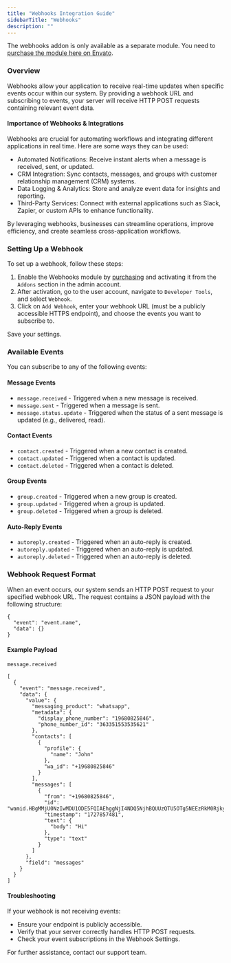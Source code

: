 ```yaml
---
title: "Webhooks Integration Guide"
sidebarTitle: "Webhooks"
description: ""
---
```


<Info>
    The webhooks addon is only available as a separate module. You need to <a href="https://codecanyon.net/item/whatsapp-webhooks-swiftchats-module/55361925" target="_blank">purchase the module here on Envato</a>.
</Info>

### Overview 
Webhooks allow your application to receive real-time updates when specific events occur within our system. By providing a webhook URL and subscribing to events, your server will receive HTTP POST requests containing relevant event data.

#### Importance of Webhooks & Integrations

Webhooks are crucial for automating workflows and integrating different applications in real time. Here are some ways they can be used:

- Automated Notifications: Receive instant alerts when a message is received, sent, or updated.
- CRM Integration: Sync contacts, messages, and groups with customer relationship management (CRM) systems.
- Data Logging & Analytics: Store and analyze event data for insights and reporting.
- Third-Party Services: Connect with external applications such as Slack, Zapier, or custom APIs to enhance functionality.

By leveraging webhooks, businesses can streamline operations, improve efficiency, and create seamless cross-application workflows.


### Setting Up a Webhook
To set up a webhook, follow these steps:

1. Enable the Webhooks module by <a href="https://codecanyon.net/item/whatsapp-webhooks-swiftchats-module/55361925" target="_blank">purchasing</a> and activating it from the `Addons` section in the admin account.
2. After activation, go to the user account, navigate to `Developer Tools`, and select `Webhook`.
3. Click on `Add Webhook`, enter your webhook URL (must be a publicly accessible HTTPS endpoint), and choose the events you want to subscribe to.

Save your settings.

### Available Events
You can subscribe to any of the following events:

#### Message Events
- `message.received` - Triggered when a new message is received.
- `message.sent` - Triggered when a message is sent.
- `message.status.update` - Triggered when the status of a sent message is updated (e.g., delivered, read).

#### Contact Events
- `contact.created` - Triggered when a new contact is created.
- `contact.updated` - Triggered when a contact is updated.
- `contact.deleted` - Triggered when a contact is deleted.

#### Group Events
- `group.created` - Triggered when a new group is created.
- `group.updated` - Triggered when a group is updated.
- `group.deleted` - Triggered when a group is deleted.

#### Auto-Reply Events
- `autoreply.created` - Triggered when an auto-reply is created.
- `autoreply.updated` - Triggered when an auto-reply is updated.
- `autoreply.deleted` - Triggered when an auto-reply is deleted.


### Webhook Request Format

When an event occurs, our system sends an HTTP POST request to your specified webhook URL. The request contains a JSON payload with the following structure:

```
{
  "event": "event.name",
  "data": {}
}
```

#### Example Payload

`message.received`

```
[
  {
    "event": "message.received",
    "data": {
      "value": {
        "messaging_product": "whatsapp",
        "metadata": {
          "display_phone_number": "19680825846",
          "phone_number_id": "363351553535621"
        },
        "contacts": [
          {
            "profile": {
              "name": "John"
            },
            "wa_id": "+19680825846"
          }
        ],
        "messages": [
          {
            "from": "+19680825846",
            "id": "wamid.HBgMMjU0NzIwMDU1ODE5FQIAEhggNjI4NDQ5NjhBQUUzQTU5OTg5NEEzRkM0RjkyNzNGNzQA",
            "timestamp": "1727857481",
            "text": {
              "body": "Hi"
            },
            "type": "text"
          }
        ]
      },
      "field": "messages"
    }
  }
]
```


#### Troubleshooting

If your webhook is not receiving events:

- Ensure your endpoint is publicly accessible.
- Verify that your server correctly handles HTTP POST requests.
- Check your event subscriptions in the Webhook Settings.

For further assistance, contact our support team.


